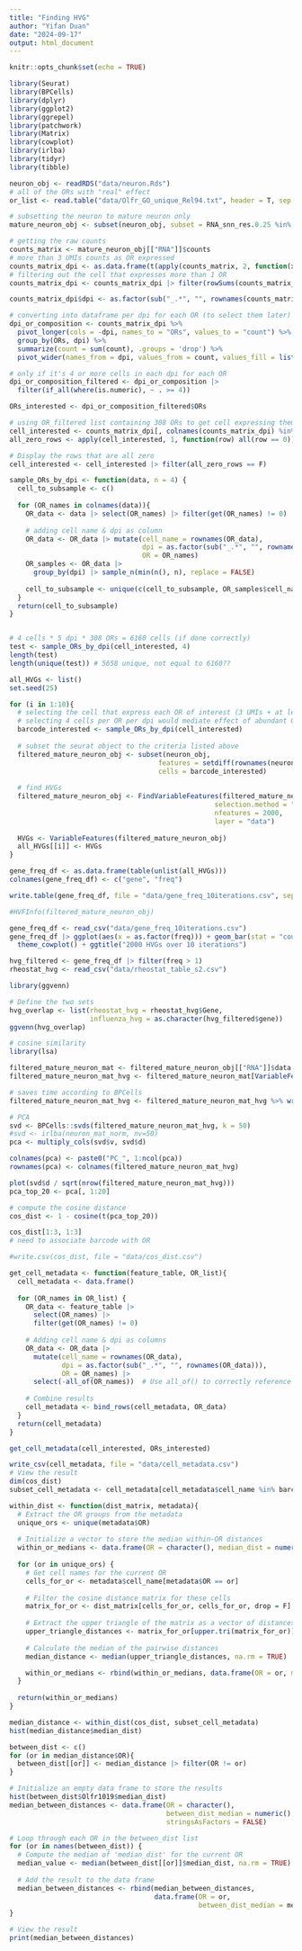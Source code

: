 ```yaml
---
title: "Finding HVG"
author: "Yifan Duan"
date: "2024-09-17"
output: html_document
---
```


```r
knitr::opts_chunk$set(echo = TRUE)
```


```r
library(Seurat)
library(BPCells)
library(dplyr)
library(ggplot2)
library(ggrepel)
library(patchwork)
library(Matrix)
library(cowplot)
library(irlba)
library(tidyr)
library(tibble)
```


```r
neuron_obj <- readRDS("data/neuron.Rds")
# all of the ORs with "real" effect
or_list <- read.table("data/Olfr_GO_unique_Rel94.txt", header = T, sep = "\t", quote = "")

# subsetting the neuron to mature neuron only
mature_neuron_obj <- subset(neuron_obj, subset = RNA_snn_res.0.25 %in% c("1", "2", "4", "7", "8"), features = or_list$Gene.name)

# getting the raw counts
counts_matrix <- mature_neuron_obj[["RNA"]]$counts
# more than 3 UMIs counts as OR expressed
counts_matrix_dpi <- as.data.frame(t(apply(counts_matrix, 2, function(x) ifelse(x >= 3, 1, 0))))
# filtering out the cell that expresses more than 1 OR
counts_matrix_dpi <- counts_matrix_dpi |> filter(rowSums(counts_matrix_dpi) == 1)

counts_matrix_dpi$dpi <- as.factor(sub("_.*", "", rownames(counts_matrix_dpi)))

# converting into dataframe per dpi for each OR (to select them later)
dpi_or_composition <- counts_matrix_dpi %>%
  pivot_longer(cols = -dpi, names_to = "ORs", values_to = "count") %>%
  group_by(ORs, dpi) %>%
  summarize(count = sum(count), .groups = 'drop') %>%
  pivot_wider(names_from = dpi, values_from = count, values_fill = list(count = 0))

# only if it's 4 or more cells in each dpi for each OR
dpi_or_composition_filtered <- dpi_or_composition |> 
  filter(if_all(where(is.numeric), ~ . >= 4))

ORs_interested <- dpi_or_composition_filtered$ORs
```


```r
# using OR_filtered list containing 308 ORs to get cell expressing them only
cell_interested <- counts_matrix_dpi[, colnames(counts_matrix_dpi) %in% ORs_interested]
all_zero_rows <- apply(cell_interested, 1, function(row) all(row == 0))

# Display the rows that are all zero
cell_interested <- cell_interested |> filter(all_zero_rows == F)

```


```r
sample_ORs_by_dpi <- function(data, n = 4) {
  cell_to_subsample <- c()
  
  for (OR_names in colnames(data)){
    OR_data <- data |> select(OR_names) |> filter(get(OR_names) != 0)
    
    # adding cell name & dpi as column 
    OR_data <- OR_data |> mutate(cell_name = rownames(OR_data),
                                 dpi = as.factor(sub("_.*", "", rownames(OR_data))),
                                 OR = OR_names)
    OR_samples <- OR_data |>
      group_by(dpi) |> sample_n(min(n(), n), replace = FALSE)
    
    cell_to_subsample <- unique(c(cell_to_subsample, OR_samples$cell_name))
  }
  return(cell_to_subsample)
}


# 4 cells * 5 dpi * 308 ORs = 6160 cells (if done correctly)
test <- sample_ORs_by_dpi(cell_interested, 4)
length(test)
length(unique(test)) # 5658 unique, not equal to 6160??
```


```r
all_HVGs <- list()
set.seed(25)

for (i in 1:10){
  # selecting the cell that express each OR of interest (3 UMIs + at least 4 cells per dpi)
  # selecting 4 cells per OR per dpi would mediate effect of abundant OR
  barcode_interested <- sample_ORs_by_dpi(cell_interested)
  
  # subset the seurat object to the criteria listed above
  filtered_mature_neuron_obj <- subset(neuron_obj, 
                                     features = setdiff(rownames(neuron_obj), or_list$Gene.name), 
                                     cells = barcode_interested)
  
  # find HVGs 
  filtered_mature_neuron_obj <- FindVariableFeatures(filtered_mature_neuron_obj, 
                                                   selection.method = "vst", 
                                                   nfeatures = 2000, 
                                                   layer = "data")
  
  HVGs <- VariableFeatures(filtered_mature_neuron_obj)
  all_HVGs[[i]] <- HVGs
}

gene_freq_df <- as.data.frame(table(unlist(all_HVGs)))
colnames(gene_freq_df) <- c("gene", "freq")

write.table(gene_freq_df, file = "data/gene_freq_10iterations.csv", sep = ",", row.names = FALSE, col.names = TRUE)

#HVFInfo(filtered_mature_neuron_obj)
```


```r
gene_freq_df <- read_csv("data/gene_freq_10iterations.csv")
gene_freq_df |> ggplot(aes(x = as.factor(freq))) + geom_bar(stat = "count") + 
  theme_cowplot() + ggtitle("2000 HVGs over 10 iterations")

hvg_filtered <- gene_freq_df |> filter(freq > 1)
rheostat_hvg <- read_csv("data/rheostat_table_s2.csv")

library(ggvenn)

# Define the two sets
hvg_overlap <- list(rheostat_hvg = rheostat_hvg$Gene, 
                    influenza_hvg = as.character(hvg_filtered$gene))
ggvenn(hvg_overlap)
```


```r
# cosine similarity
library(lsa) 

filtered_mature_neuron_mat <- filtered_mature_neuron_obj[["RNA"]]$data
filtered_mature_neuron_mat_hvg <- filtered_mature_neuron_mat[VariableFeatures(filtered_mature_neuron_obj),]

# saves time according to BPCells
filtered_mature_neuron_mat_hvg <- filtered_mature_neuron_mat_hvg %>% write_matrix_dir(tempfile("mat"))

# PCA
svd <- BPCells::svds(filtered_mature_neuron_mat_hvg, k = 50)
#svd <- irlba(neuron_mat_norm, nv=50)
pca <- multiply_cols(svd$v, svd$d)

colnames(pca) <- paste0("PC_", 1:ncol(pca))
rownames(pca) <- colnames(filtered_mature_neuron_mat_hvg)

plot(svd$d / sqrt(nrow(filtered_mature_neuron_mat_hvg)))
pca_top_20 <- pca[, 1:20]

# compute the cosine distance
cos_dist <- 1 - cosine(t(pca_top_20))

cos_dist[1:3, 1:3]
# need to associate barcode with OR

#write.csv(cos_dist, file = "data/cos_dist.csv")
```


```r
get_cell_metadata <- function(feature_table, OR_list){
  cell_metadata <- data.frame()
  
  for (OR_names in OR_list) {
    OR_data <- feature_table |> 
      select(OR_names) |> 
      filter(get(OR_names) != 0)
    
    # Adding cell name & dpi as columns 
    OR_data <- OR_data |> 
      mutate(cell_name = rownames(OR_data),
             dpi = as.factor(sub("_.*", "", rownames(OR_data))),
             OR = OR_names) |> 
      select(-all_of(OR_names))  # Use all_of() to correctly reference the column
    
    # Combine results
    cell_metadata <- bind_rows(cell_metadata, OR_data)  
  }
  return(cell_metadata)
}

get_cell_metadata(cell_interested, ORs_interested)

write_csv(cell_metadata, file = "data/cell_metadata.csv")
# View the result
dim(cos_dist)
subset_cell_metadata <- cell_metadata[cell_metadata$cell_name %in% barcode_interested, ]

```


```r
within_dist <- function(dist_matrix, metadata){
  # Extract the OR groups from the metadata
  unique_ors <- unique(metadata$OR)
  
  # Initialize a vector to store the median within-OR distances
  within_or_medians <- data.frame(OR = character(), median_dist = numeric())
  
  for (or in unique_ors) {
    # Get cell names for the current OR
    cells_for_or <- metadata$cell_name[metadata$OR == or]
    
    # Filter the cosine distance matrix for these cells
    matrix_for_or <- dist_matrix[cells_for_or, cells_for_or, drop = F]
    
    # Extract the upper triangle of the matrix as a vector of distances
    upper_triangle_distances <- matrix_for_or[upper.tri(matrix_for_or)]
      
    # Calculate the median of the pairwise distances
    median_distance <- median(upper_triangle_distances, na.rm = TRUE)

    within_or_medians <- rbind(within_or_medians, data.frame(OR = or, median_dist = median_distance))
  }
  
  return(within_or_medians)
}

median_distance <- within_dist(cos_dist, subset_cell_metadata)
hist(median_distance$median_dist)
```


```r
between_dist <- c()
for (or in median_distance$OR){
  between_dist[[or]] <- median_distance |> filter(OR != or)
}

# Initialize an empty data frame to store the results
hist(between_dist$Olfr1019$median_dist)
median_between_distances <- data.frame(OR = character(), 
                                       between_dist_median = numeric(), 
                                       stringsAsFactors = FALSE)

# Loop through each OR in the between_dist list
for (or in names(between_dist)) {
  # Compute the median of 'median_dist' for the current OR
  median_value <- median(between_dist[[or]]$median_dist, na.rm = TRUE)
  
  # Add the result to the data frame
  median_between_distances <- rbind(median_between_distances, 
                                    data.frame(OR = or, 
                                               between_dist_median = median_value))
}

# View the result
print(median_between_distances)
```

